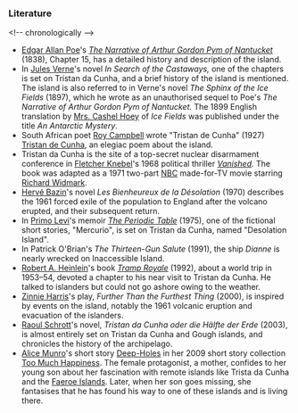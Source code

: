 
===Literature===
&lt;!-- chronologically --&gt;
* [[Edgar Allan Poe]]'s ''[[The Narrative of Arthur Gordon Pym of Nantucket]]'' (1838), Chapter 15, has a detailed history and description of the island.
* In [[Jules Verne]]'s novel ''In Search of the Castaways,'' one of the chapters is set on Tristan da Cunha, and a brief history of the island is mentioned. The island is also referred to in Verne's novel ''The Sphinx of the Ice Fields'' (1897), which he wrote as an unauthorised sequel to Poe's ''The Narrative of Arthur Gordon Pym of Nantucket.'' The 1899 English translation by [[Frances Cashel Hoey|Mrs. Cashel Hoey]] of ''Ice Fields'' was published under the title ''An Antarctic Mystery''.
* South African poet [[Roy Campbell (poet)|Roy Campbell]] wrote &quot;Tristan de Cunha&quot; (1927) [http://markandrewholmes.com/tristan.html Tristan de Cunha], an elegiac poem about the island.
* Tristan da Cunha is the site of a top-secret nuclear disarmament conference in [[Fletcher Knebel]]'s 1968 political thriller ''[[Vanished (novel)|Vanished]].'' The book was adapted as a 1971 two-part [[NBC]] made-for-TV movie starring [[Richard Widmark]].
* [[Hervé Bazin]]'s novel ''Les Bienheureux de la Désolation'' (1970) describes the 1961 forced exile of the population to England after the volcano erupted, and their subsequent return.
* In [[Primo Levi]]'s memoir ''[[The Periodic Table (book)|The Periodic Table]]'' (1975), one of the fictional short stories, &quot;Mercurio&quot;, is set on Tristan da Cunha, named &quot;Desolation Island&quot;.
* In Patrick O'Brian's ''The Thirteen-Gun Salute'' (1991), the ship ''Dianne'' is nearly wrecked on Inaccessible Island.
* [[Robert A. Heinlein]]'s book ''[[Tramp Royale]]'' (1992), about a world trip in 1953–54, devoted a chapter to his near visit to Tristan da Cunha. He talked to islanders but could not go ashore owing to the weather. 
* [[Zinnie Harris]]'s play, ''Further Than the Furthest Thing'' (2000), is inspired by events on the island, notably the 1961 volcanic eruption and evacuation of the islanders.
* [[Raoul Schrott]]'s novel, ''Tristan da Cunha oder die Hälfte der Erde'' (2003), is almost entirely set on Tristan da Cunha and Gough islands, and chronicles the history of the archipelago.
* [[Alice Munro]]'s short story [[Deep-Holes]] in her 2009 short story collection [[Too Much Happiness]]. The female protagonist, a mother, confides to her young son about her fascination with remote islands like Trista da Cunha and the [[Faeroe Islands]]. Later, when her son goes missing, she fantasises that he has found his way to one of these islands and is living there.


